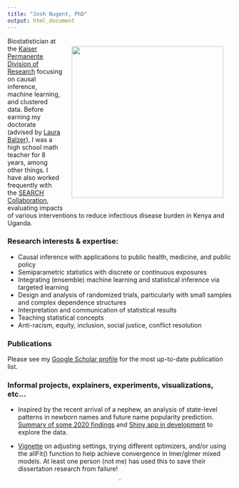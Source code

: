 ```yaml
---
title: "Josh Nugent, PhD"
output: html_document
---
```

<img style="float: right;width: 340px;padding:20px;" src="biopic.jpg">


Biostatistician at the [Kaiser Permanente Division of Research](https://divisionofresearch.kaiserpermanente.org/researchers/nugent-joshua) focusing on causal inference, machine learning, and clustered data. Before earning my doctorate (advised by [Laura Balzer](https://www.balzerlab.com/)), I was a high school math teacher for 8 years, among other things. I have also worked frequently with the [SEARCH Collaboration](https://www.searchendaids.com/), evaluating impacts of various interventions to reduce infectious disease burden in Kenya and Uganda.

### Research interests & expertise:

 + Causal inference with applications to public health, medicine, and public policy
 + Semiparametric statistics with discrete or continuous exposures
 + Integrating (ensemble) machine learning and statistical inference via targeted learning
 + Design and analysis of randomized trials, particularly with small samples and complex dependence structures
 + Interpretation and communication of statistical results
 + Teaching statistical concepts
 + Anti-racism, equity, inclusion, social justice, conflict resolution


 
### Publications

Please see my [Google Scholar profile](https://scholar.google.com/citations?user=WGw7LVEAAAAJ&hl=en) for the most up-to-date publication list.


### Informal projects, explainers, experiments, visualizations, etc...

 + Inspired by the recent arrival of a nephew, an analysis of state-level patterns in newborn names and future name popularity prediction. [Summary of some 2020 findings](http://joshua-nugent.github.io/newborn_names) and [Shiny app in development](https://joshuanugent.shinyapps.io/babynames/) to explore the data.

 + [Vignette](https://joshua-nugent.github.io/allFit/) on adjusting settings, trying different optimizers, and/or using the allFit() function to help achieve convergence in lmer/glmer mixed models. At least one person (not me) has used this to save their dissertation research from failure!



<center>
[![Tw](t_blue.png){width=3%}](https://twitter.com/joshuanugent)
</center>
  
<br>
  


